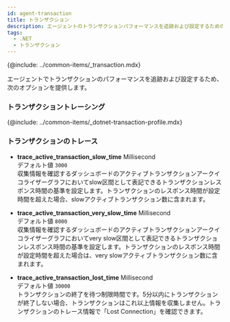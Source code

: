 ```yaml
---
id: agent-transaction
title: トランザクション
description: エージェントのトランザクションパフォーマンスを追跡および設定するためのオプションを提供します。
tags:
  - .NET
  - トランザクション
---
```


{@include: ../common-items/_transaction.mdx}

エージェントでトランザクションのパフォーマンスを追跡および設定するため、次のオプションを提供します。

### トランザクショントレーシング

{@include: ../common-items/_dotnet-transaction-profile.mdx}

### トランザクションのトレース

-   **trace_active_transaction_slow_time** <span class='type'>Millisecond</span><br/>デフォルト値 `3000`<br/>
    収集情報を確認するダッシュボードのアクティブトランザクションアークイコライザーグラフにおいてslow区間として表記できるトランザクションレスポンス時間の基準を設定します。トランザクションのレスポンス時間が設定時間を超えた場合、slowアクティブトランザクション数に含まれます。

-   **trace_active_transaction_very_slow_time** <span class='type'>Millisecond</span><br/>デフォルト値 `8000`<br/>
    収集情報を確認するダッシュボードのアクティブトランザクションアークイコライザーグラフにおいてvery slow区間として表記できるトランザクションレスポンス時間の基準を設定します。トランザクションのレスポンス時間が設定時間を超えた場合は、very slowアクティブトランザクション数に含まれます。

-   **trace_active_transaction_lost_time** <span class='type'>Millisecond</span><br/>デフォルト値 `30000`<br/>
    トランザクションの終了を待つ制限時間です。5分以内にトランザクションが終了しない場合、トランザクションはこれ以上情報を収集しません。トランザクションのトレース情報で「Lost Connection」を確認できます。
